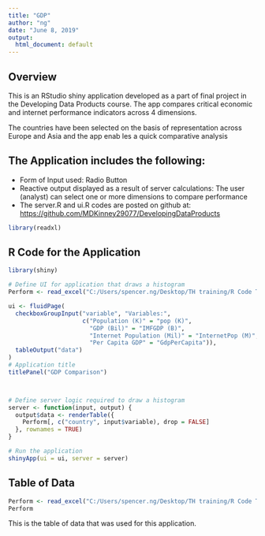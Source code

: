 ---
title: "GDP"
author: "ng"
date: "June 8, 2019"
output:
  html_document: default
---
## Overview

This is an RStudio shiny application developed as a part of final project in the Developing Data Products course. The app compares critical economic and internet performance indicators across 4 dimensions. 

The countries have been selected on the basis of representation across Europe and Asia and the app enab les a quick comparative analysis

## The Application includes the following:

- Form of Input used: Radio Button
- Reactive output displayed as a result of server calculations: The user (analyst) can select one or more dimensions to compare performance 
- The server.R and ui.R codes are posted on github at: <https://github.com/MDKinney29077/DevelopingDataProducts>


```{r LoadPackages, include = FALSE}    
library(readxl)
```

## R Code for the Application

```{r, echo = TRUE, warning=FALSE}
library(shiny)

# Define UI for application that draws a histogram
Perform <- read_excel("C:/Users/spencer.ng/Desktop/TH training/R Code Training MMM/Data products/GDPcountry.xlsx")

ui <- fluidPage(
  checkboxGroupInput("variable", "Variables:",
                     c("Population (K)" = "pop (K)",
                       "GDP (Bil)" = "IMFGDP (B)",
                       "Internet Population (Mil)" = "InternetPop (M)",
                       "Per Capita GDP" = "GdpPerCapita")),
  tableOutput("data")
)
# Application title
titlePanel("GDP Comparison")



# Define server logic required to draw a histogram
server <- function(input, output) {
  output$data <- renderTable({
    Perform[, c("country", input$variable), drop = FALSE]
  }, rownames = TRUE)
}

# Run the application 
shinyApp(ui = ui, server = server)


```

## Table of Data 

```{r, echo=FALSE, warning=FALSE}
Perform <- read_excel("C:/Users/spencer.ng/Desktop/TH training/R Code Training MMM/Data products/GDPcountry.xlsx")
Perform
```

This is the table of data that was used for this application.
